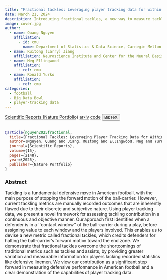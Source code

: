 ```yaml
---
title: "Fractional tackles: Leveraging player tracking data for within-play tackling evaluation in american football"
date: March 21, 2024
description: Introducing fractional tackles, a new way to measure tackles with player-tracking data (2024 Big Data Bowl finalist)
image: cover.jpg
author:
  - name: Quang Nguyen
    affiliation:
      - id: cmu
        name: Department of Statistics & Data Science, Carnegie Mellon University
  - name: Ruitong (Larry) Jiang
    affiliation: Neuroscience Institute and Center for the Neural Basis of Cognition, Carnegie Mellon University
  - name: Meg Ellingwood
    affiliation:
      - ref: cmu
  - name: Ronald Yurko
    affiliation:
      - ref: cmu
categories:
  - football
  - Big Data Bowl
  - player-tracking data
---
```


<a href="https://www.nature.com/articles/s41598-025-85993-1" target="_blank" rel="noopener noreferrer" class="bi-bank btn btn-primary" role="button"> Scientific Reports (Nature Portfolio)</a>
<a href="https://arxiv.org/abs/2403.14769" target="_blank" rel="noopener noreferrer" class="bi-file-earmark-text-fill btn btn-warning" role="button"> arxiv</a>
<!-- Code -->
<a href="https://github.com/qntkhvn/tackle" target="_blank" rel="noopener noreferrer" class="bi-github btn btn-secondary" role="button"> code</a>
<!-- BibTeX -->
<button class="btn btn-info" type="button" data-bs-toggle="collapse" data-bs-target="#nguyen2024fractional" aria-expanded="false" aria-controls="nguyen2024fractional">
  BibTeX
</button>
<div class="collapse" id="nguyen2024fractional">
  <br>
  <div class="card card-body">
```bibtex
@article{nguyen2025fractional,
  title={Fractional Tackles: Leveraging Player Tracking Data for Within-Play Tackling Evaluation in American Football},
  author={Nguyen, Quang and Jiang, Ruitong and Ellingwood, Meg and Yurko, Ronald},
  journal={Scientific Reports},
  volume={15},
  pages={2148},
  year={2025},
  publisher={Nature Portfolio}
}
```
  </div>
</div>


### Abstract

Tackling is a fundamental defensive move in American football, with the main purpose of stopping the forward motion of the ball-carrier. However, current tackling metrics are manually recorded outcomes that are inherently flawed due to their discrete and subjective nature. Using player tracking data, we present a novel framework for assessing tackling contribution in a continuous and objective manner. Our approach first identifies when a defender is in a ``contact window'' of the ball-carrier during a play, before assigning value to each window and the players involved. This enables us to devise a new metric called fractional tackles, which credits defenders for halting the ball-carrier's forward motion toward the end zone. We demonstrate that fractional tackles overcome the shortcomings of traditional metrics such as tackles and assists, by providing greater variation and measurable information for players lacking recorded statistics like defensive linemen. We view our contribution as a significant step forward in measuring defensive performance in American football and a clear demonstration of the capabilities of player tracking data.
